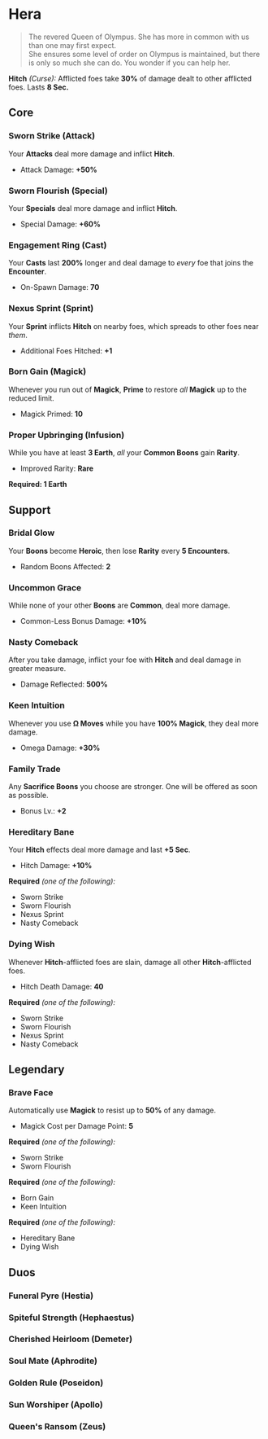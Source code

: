 

# Hera

> The revered Queen of Olympus. She has more in common with us than one may first expect.\
> She ensures some level of order on Olympus is maintained, but there is only so much she can do. You wonder if you can help her.

**Hitch** _(Curse):_ Afflicted foes take **30%** of damage dealt to other afflicted foes. Lasts **8 Sec.**

## Core

### Sworn Strike (Attack)

Your **Attacks** deal more damage and inflict **Hitch**.

- Attack Damage: **+50%**

### Sworn Flourish (Special)

Your **Specials** deal more damage and inflict **Hitch**.

- Special Damage: **+60%**

### Engagement Ring (Cast)

Your **Casts** last **200%** longer and deal damage to _every_ foe that joins the **Encounter**.

- On-Spawn Damage: **70**

### Nexus Sprint (Sprint)

Your **Sprint** inflicts **Hitch** on nearby foes, which spreads to other foes near _them_.

- Additional Foes Hitched: **+1**

### Born Gain (Magick)

Whenever you run out of **Magick**, **Prime** to restore _all_ **Magick** up to the reduced limit.

- Magick Primed: **10**

### Proper Upbringing (Infusion)

While you have at least **3 Earth**, _all_ your **Common Boons** gain **Rarity**.

- Improved Rarity: **Rare**

**Required: 1 Earth**

## Support

### Bridal Glow

Your **Boons** become **Heroic**, then lose **Rarity** every **5 Encounters**.

- Random Boons Affected: **2**

### Uncommon Grace

While none of your other **Boons** are **Common**, deal more damage.

- Common-Less Bonus Damage: **+10%**

### Nasty Comeback

After you take damage, inflict your foe with **Hitch** and deal damage in greater measure.

- Damage Reflected: **500%**

### Keen Intuition

Whenever you use **Ω Moves** while you have **100% Magick**, they deal more damage.

- Omega Damage: **+30%**

### Family Trade

Any **Sacrifice Boons** you choose are stronger. One will be offered as soon as possible.

- Bonus Lv.: **+2**

### Hereditary Bane

Your **Hitch** effects deal more damage and last **+5 Sec**.

- Hitch Damage: **+10%**

**Required** _(one of the following):_

- Sworn Strike
- Sworn Flourish
- Nexus Sprint
- Nasty Comeback

### Dying Wish

Whenever **Hitch**-afflicted foes are slain, damage all other **Hitch**-afflicted foes.

- Hitch Death Damage: **40**

**Required** _(one of the following):_

- Sworn Strike
- Sworn Flourish
- Nexus Sprint
- Nasty Comeback

## <TextHighlight type="legendary">Legendary</TextHighlight>

### <TextHighlight type="legendary">Brave Face</TextHighlight>

Automatically use **Magick** to resist up to **50%** of any damage.

- Magick Cost per Damage Point: **5**

**Required** _(one of the following):_

- Sworn Strike
- Sworn Flourish

**Required** _(one of the following):_

- Born Gain
- Keen Intuition

**Required** _(one of the following):_

- Hereditary Bane
- Dying Wish

## <TextHighlight type="duo">Duos</TextHighlight>

### <TextHighlight type="duo">Funeral Pyre (Hestia)</TextHighlight>

<FuneralPyre />

### <TextHighlight type="duo">Spiteful Strength (Hephaestus)</TextHighlight>

<SpitefulStrength />

### <TextHighlight type="duo">Cherished Heirloom (Demeter)</TextHighlight>

<CherishedHeirloom />

### <TextHighlight type="duo">Soul Mate (Aphrodite)</TextHighlight>

<SoulMate />

### <TextHighlight type="duo">Golden Rule (Poseidon)</TextHighlight>

<GoldenRule />

### <TextHighlight type="duo">Sun Worshiper (Apollo)</TextHighlight>

<SunWorshiper />

### <TextHighlight type="duo">Queen's Ransom (Zeus)</TextHighlight>

<QueensRansom />
